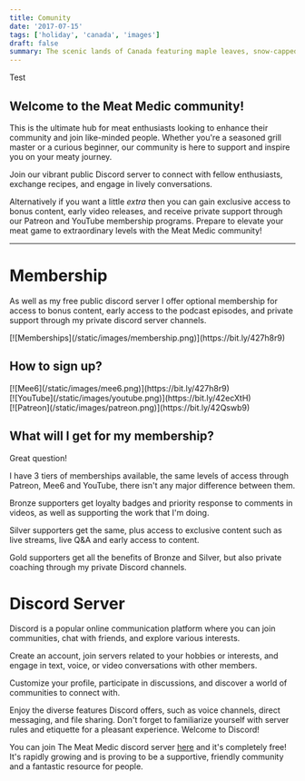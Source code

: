 ```yaml
---
title: Comunity
date: '2017-07-15'
tags: ['holiday', 'canada', 'images']
draft: false
summary: The scenic lands of Canada featuring maple leaves, snow-capped mountains, turquoise lakes and Toronto. Take in the sights in this photo gallery exhibition and see how easy it is to replicate with some MDX magic and tailwind classes.
---
```


Test

## Welcome to the Meat Medic community!

This is the ultimate hub for meat enthusiasts looking to enhance their community and join like-minded people. Whether you're a seasoned grill master or a curious beginner, our community is here to support and inspire you on your meaty journey.

Join our vibrant public Discord server to connect with fellow enthusiasts, exchange recipes, and engage in lively conversations.

Alternatively if you want a little _extra_ then you can gain exclusive access to bonus content, early video releases, and receive private support through our Patreon and YouTube membership programs. Prepare to elevate your meat game to extraordinary levels with the Meat Medic community!

---

# Membership

As well as my free public discord server I offer optional membership for access to bonus content, early access to the podcast episodes, and private support through my private discord server channels.

<div className="place-items-center px-5 rounded-t-lg">
  <div className="my-1 px-2 xl:my-1 xl:px-2 rounded-t-lg">
    [![Memberships](/static/images/membership.png)](https://bit.ly/427h8r9)
  </div>
</div>

## How to sign up?

<div className="place-items-center px-5 bg-white grid grid-cols-3 xl:items-start flex flex-wrap overflow-hidden border-2 border-grey-500">
  <div className="my-1 px-2 w-full overflow-hidden xl:my-1 xl:px-2 xl:w-1/2">
    [![Mee6](/static/images/mee6.png)](https://bit.ly/427h8r9)
  </div>
  <div className="my-1 px-2 w-full overflow-hidden xl:my-1 xl:px-2 xl:w-1/2">
    [![YouTube](/static/images/youtube.png)](https://bit.ly/42ecXtH)
  </div>
  <div className="my-1 px-2 w-full overflow-hidden xl:my-1 xl:px-2 xl:w-1/2">
    [![Patreon](/static/images/patreon.png)](https://bit.ly/42Qswb9)
  </div>
</div>

## What will I get for my membership?

Great question!

I have 3 tiers of memberships available, the same levels of access through Patreon, Mee6 and YouTube, there isn't any major difference between them.

Bronze supporters get loyalty badges and priority response to comments in videos, as well as supporting the work that I'm doing.

Silver supporters get the same, plus access to exclusive content such as live streams, live Q&A and early access to content.

Gold supporters get all the benefits of Bronze and Silver, but also private coaching through my private Discord channels.

# Discord Server

Discord is a popular online communication platform where you can join communities, chat with friends, and explore various interests.

Create an account, join servers related to your hobbies or interests, and engage in text, voice, or video conversations with other members.

Customize your profile, participate in discussions, and discover a world of communities to connect with.

Enjoy the diverse features Discord offers, such as voice channels, direct messaging, and file sharing. Don't forget to familiarize yourself with server rules and etiquette for a pleasant experience. Welcome to Discord!

You can join The Meat Medic discord server [here](https://bit.ly/3VX0Pv7) and it's completely free! It's rapidly growing and is proving to be a supportive, friendly community and a fantastic resource for people.
